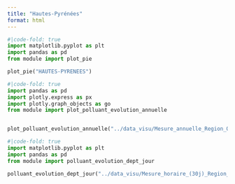 ```yaml
---
title: "Hautes-Pyrénées"
format: html
---
```


```python
#|code-fold: true
import matplotlib.pyplot as plt
import pandas as pd
from module import plot_pie

plot_pie("HAUTES-PYRENEES")
```


```python
#|code-fold: true
import pandas as pd
import plotly.express as px
import plotly.graph_objects as go
from module import plot_polluant_evolution_annuelle


plot_polluant_evolution_annuelle("../data_visu/Mesure_annuelle_Region_Occitanie_Polluants_Principaux.csv","HAUTES-PYRENEES",['NO2', 'PM2.5', 'PM10', 'NOX', 'NO','O3'])
```


```python
#|code-fold: true
import matplotlib.pyplot as plt
import pandas as pd
from module import polluant_evolution_dept_jour

polluant_evolution_dept_jour("../data_visu/Mesure_horaire_(30j)_Region_Occitanie_Polluants_Reglementaires.csv",['NO2', 'PM2.5', 'PM10', 'NOX', 'NO','O3'],"HAUTES-PYRENEES")
```